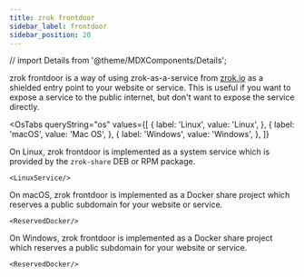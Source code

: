 ```yaml
---
title: zrok frontdoor
sidebar_label: frontdoor
sidebar_position: 20
---
```


// import Details from '@theme/MDXComponents/Details';

zrok frontdoor is a way of using zrok-as-a-service from [zrok.io](https://zrok.io) as a shielded entry point to your website or service. This is useful if you want to expose a service to the public internet, but don't want to expose the service directly.

<OsTabs
  queryString="os"
  values={[
    { label: 'Linux', value: 'Linux', },
    { label: 'macOS', value: 'Mac OS', },
    { label: 'Windows', value: 'Windows', },
  ]}
>

  <TabItem value="Linux">

On Linux, zrok frontdoor is implemented as a system service which is provided by the `zrok-share` DEB or RPM package.

    <LinuxService/>

  </TabItem>

  <TabItem value="Mac OS">

On macOS, zrok frontdoor is implemented as a Docker share project which reserves a public subdomain for your website or service.

    <ReservedDocker/>

  </TabItem>

  <TabItem value="Windows">

On Windows, zrok frontdoor is implemented as a Docker share project which reserves a public subdomain for your website or service.

    <ReservedDocker/>

  </TabItem>

</OsTabs>